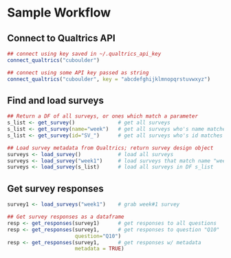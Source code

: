 # Sample Workflow

## Connect to Qualtrics API

```r
## connect using key saved in ~/.qualtrics_api_key
connect_qualtrics("cuboulder")

## connect using some API key passed as string
connect_qualtrics("cuboulder", key = "abcdefghijklmnopqrstuvwxyz")
```

## Find and load surveys

```r
## Return a DF of all surveys, or ones which match a parameter
s_list <- get_survey()              # get all surveys
s_list <- get_survey(name="week")   # get all surveys who's name matches "week"
s_list <- get_survey(id="SV_")      # get all surveys who's id matches "SV_"

## Load survey metadata from Qualtrics; return survey design object
surveys <- load_survey()            # load all surveys
surveys <- load_survey("week1")     # load surveys that match name "week1"
surveys <- load_survey(s_list)      # load all surveys in DF s_list
```

## Get survey responses

```r
survey1 <- load_surveys("week1")    # grab week#1 survey

## Get survey responses as a dataframe
resp <- get_responses(survey1)      # get responses to all questions
resp <- get_responses(survey1,      # get responses to question "Q10"
                      question="Q10")
resp <- get_responses(survey1,      # get responses w/ metadata
                      metadata = TRUE)
```

